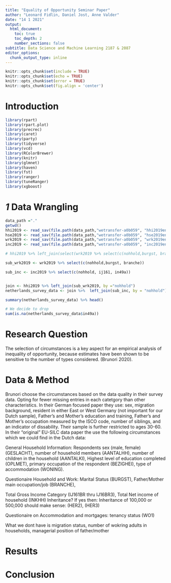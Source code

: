 ```yaml
---
title: "Equality of Opportunity Seminar Paper"
author: "Leonard Fidlin, Daniel Jost, Anne Valder"
date: "14 1 2021"
output: 
  html_document:
    toc: true
    toc_depth: 2
    number_sections: false
subtitle: Data Science and Machine Learning 2187 & 2087
editor_options: 
  chunk_output_type: inline
---
```


```r
knitr::opts_chunk$set(include = TRUE)
knitr::opts_chunk$set(echo = TRUE)
knitr::opts_chunk$set(error = TRUE)
knitr::opts_chunk$set(fig.align = 'center')
```

# **Introduction**
```r
library(rpart)
library(rpart.plot) 
library(precrec)
library(caret)       
library(party)
library(tidyverse)
library(vcd)
library(RColorBrewer)
library(knitr)
library(glmnet)  
library(haven)
library(fst)
library(ranger)
library(tuneRanger)
library(xgboost)
```
# *1* Data Wrangling
```r
data_path ="."
getwd()
hhi2019 <- read_sav(file.path(data_path,"wetransfer-a0b059", "hhi2019en_1.0.sav"))
hse2019 <- read_sav(file.path(data_path,"wetransfer-a0b059", "hse2019en_1.0.sav"))
wrk2019 <- read_sav(file.path(data_path,"wetransfer-a0b059", "wrk2019en_1.2.sav"))
inc2019 <- read_sav(file.path(data_path,"wetransfer-a0b059", "inc2019en_1.0.sav"))

# hhi2019 %>% left_join(select(wrk2019 %>% select(c(nohhold,burgst, branche)), by = "nohhold"))

sub_wrk2019 <- wrk2019 %>% select(c(nohhold,burgst, branche))

sub_inc <- inc2019 %>% select(c(nohhold, ij161, in49a))


join <- hhi2019 %>% left_join(sub_wrk2019, by ="nohhold")
netherlands_survey_data <- join %>%  left_join(sub_inc, by = "nohhold")

summary(netherlands_survey_data) %>% head()

# We decide to drop
sum(is.na(netherlands_survey_data$in49a))

```
# **Research Question**
The selection of circumstances is a key aspect for an empirical analysis of inequality of opportunity, because estimates have been shown to be sensitive to the number of types considered. (Brunori 2020).


# **Data & Method**
Brunori choose the circumstances based on the data quality in their survey data. Opting for fewer missing entries in each catetgory than other characteristics. In their German focused paper they use: sex, migration background, resident in either East or West Germany (not important for our Dutch sample), Father's and Mother's education and training, Father's and Mother's occupation measured by the ISCO code, number of siblings, and an indicator of dissability. Their sample is further restricted to ages 30-60.
In their "original" EU-SILC data paper the use the following circumstances which we could find in the Dutch data: 

General Household Information:
Respondents sex (male, female) (GESLACHT), number of household members (AANTALHH), number of children in the household (AANTALKI), Highest level of education completed (OPLMET), primary occupation of the respondent (BEZIGHEI), type of accommodation (WONING).

Questionaire Household and Work:
Marital Status (BURGST), Father/Mother main occupation/job (BRANCHE), 

Total Gross Income Category (IJ161BR thru IJ16BR3), Total Net income of household (INKHH)
Inheritance? If yes then: Inheritance of 100,000 or 500,000 should make sense: (HER2), (HER3)

Questionaire on Accommodation and mortgages: tenancy status (WO1)

What we dont have is migration status, number of wokring adults in households, managerial position of father/mother

# **Results**

# **Conclusion**